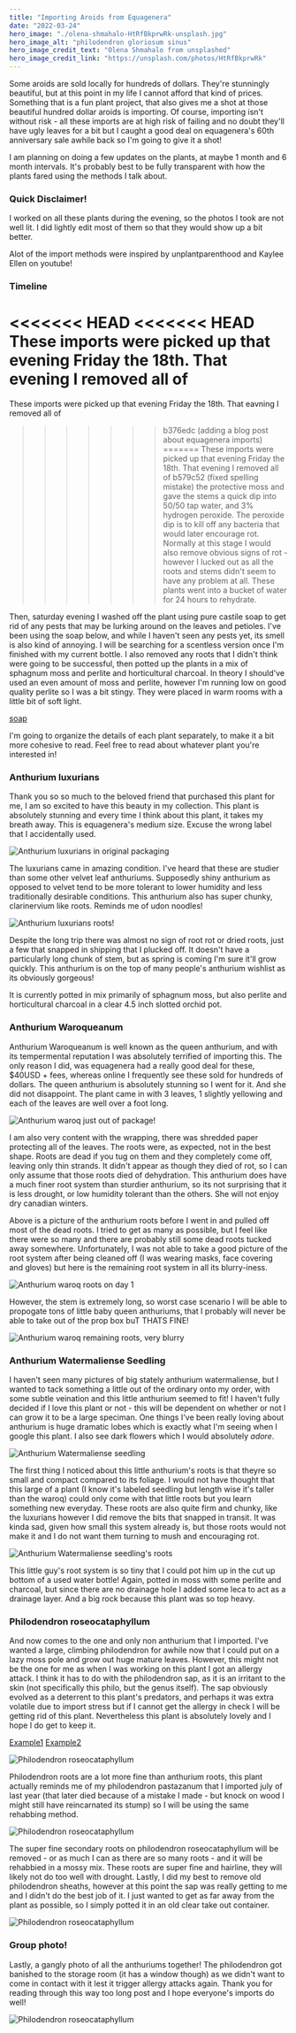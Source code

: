 ```yaml
---
title: "Importing Aroids from Equagenera"
date: "2022-03-24"
hero_image: "./olena-shmahalo-HtRfBkprwRk-unsplash.jpg"
hero_image_alt: "philodendron gloriosum sinus"
hero_image_credit_text: "Olena Shmahalo from unsplashed"
hero_image_credit_link: "https://unsplash.com/photos/HtRfBkprwRk"
---
```


Some aroids are sold locally for hundreds of dollars. They're stunningly beautiful, but at 
this point in my life I cannot afford that kind of prices. Something that is a fun plant
project, that also gives me a shot at those beautiful hundred dollar aroids is importing.
Of course, importing isn't without risk - all these imports are at high risk of failing
and no doubt they'll have ugly leaves for a bit but I caught a good deal on equagenera's 
60th anniversary sale awhile back so I'm going to give it a shot!

I am planning on doing a few updates on the plants, at maybe 1 month and 6 month intervals. 
It's probably best to be fully transparent with how the plants fared using the methods 
I talk about.

### Quick Disclaimer!
I worked on all these plants during the evening, so the photos I took are not well lit. I 
did lightly edit most of them so that they would show up a bit better.

Alot of the import methods were inspired by unplantparenthood and Kaylee Ellen on youtube!

### Timeline
<<<<<<< HEAD
<<<<<<< HEAD
These imports were picked up that evening Friday the 18th. That evening I removed all of 
=======
These imports were picked up that evening Friday the 18th. That eavning I removed all of 
>>>>>>> b376edc (adding a blog post about equagenera imports)
=======
These imports were picked up that evening Friday the 18th. That evening I removed all of 
>>>>>>> b579c52 (fixed spelling mistake)
the protective moss and gave the stems a quick dip into 50/50 tap water, and 3% 
hydrogen peroxide. The peroxide dip is to kill off any bacteria that would later encourage
rot. Normally at this stage I would also remove obvious signs of rot - however I lucked out
as all the roots and stems didn't seem to have any problem at all. These plants went into
a bucket of water for 24 hours to rehydrate.

Then, saturday evening I washed off the plant using pure castile soap to get rid of 
any pests that may be lurking around on the leaves and petioles. I've been using the soap below, and 
while I haven't seen any pests yet, its smell is also kind of annoying. I will be searching 
for a scentless version once I'm finished with my current bottle. I also removed any roots 
that I didn't think were going to be successful, then potted up the plants in a mix of 
sphagnum moss and perlite and horticultural charcoal. In theory I should've used an even 
amount of moss and perlite, however I'm running low on good quality perlite so I was a bit 
stingy. They were placed in warm rooms with a little bit of soft light. 

[soap](https://ravenvision-orchid-supplies.myshopify.com/collections/supplements-and-additives/products/pure-castile-soap?variant=31885094617190 "soap from ravenvision")

I'm going to organize the details of each plant separately, to make it a bit more cohesive 
to read. Feel free to read about whatever plant you're interested in!

### Anthurium luxurians

Thank you so so much to the beloved friend that purchased this plant for me, I am so excited 
to have this beauty in my collection. This plant is absolutely stunning and every time I think 
about this plant, it takes my breath away. This is equagenera's medium size. Excuse the 
wrong label that I accidentally used.

![Anthurium luxurians in original packaging](./lux1.jpg)

The luxurians came in amazing condition. I've heard that these are studier than some other 
velvet leaf anthuriums. Supposedly shiny anthurium as opposed to velvet tend to be more 
tolerant to lower humidity and less traditionally desirable conditions. This anthurium 
also has super chunky, clarinervium like roots. Reminds me of udon noodles! 

![Anthurium luxurians roots!](./lux2.jpg)

Despite the long trip there was almost no sign of root rot or dried roots, just a few that 
snapped in shipping that I plucked off. It doesn't have a particularly long chunk of stem, 
but as spring is coming I'm sure it'll grow quickly. This anthurium is on the top of many 
people's anthurium wishlist as its obviously gorgeous! 

It is currently potted in mix primarily of sphagnum moss, but also perlite and horticultural
charcoal in a clear 4.5 inch slotted orchid pot.


### Anthurium Waroqueanum

Anthurium Waroqueanum is well known as the queen anthurium, and with its tempermental 
reputation I was absolutely terrified of importing this. The only reason I did, was 
equagenera had a really good deal for these, $40USD + fees, whereas online I frequently see 
these sold for hundreds of dollars. The queen anthurium is absolutely stunning so I went
for it. And she did not disappoint. The plant came in with 3 leaves, 1 slightly yellowing 
and each of the leaves are well over a foot long. 

![Anthurium waroq just out of package!](./waroq1.jpg)

I am also very content with the wrapping, there was shredded paper protecting all of 
the leaves. The roots were, as expected, not in the best shape. Roots are dead if you tug 
on them and they completely come off, leaving only thin strands. It didn't appear as 
though they died of rot, so I can only assume that those roots died of dehydration. This 
anthurium does have a much finer root system than sturdier anthurium, so its not surprising 
that it is less drought, or low humidity tolerant than the others. She will not enjoy 
dry canadian winters. 

Above is a picture of the anthurium roots before I went in and pulled off most of the 
dead roots. I tried to get as many as possible, but I feel like there were so many and 
there are probably still some dead roots tucked away somewhere. Unfortunately, I was not 
able to take a good picture of the root system after being cleaned off (I was wearing 
masks, face covering and gloves) but here is the remaining root system in all its 
blurry-iness. 

![Anthurium waroq roots on day 1](./waroq2.jpg)

However, the stem is extremely long, so worst case scenario I will be able 
to propogate tons of little baby queen anthuriums, that I probably will never be able 
to take out of the prop box buT THATS FINE! 

![Anthurium waroq remaining roots, very blurry](./waroq3.jpg)


### Anthurium Watermaliense Seedling
I haven't seen many pictures of big stately anthurium watermaliense, but I wanted 
to tack something a little out of the ordinary onto my order, with some subtle 
veination and this little anthurium seemed to fit! I haven't fully decided if I love 
this plant or not - this will be dependent on whether or not I can grow it to be a large 
speciman. One things I've been really loving about anthurium is huge dramatic lobes 
which is exactly what I'm seeing when I google this plant. I also see dark flowers which 
I would absolutely _adore_. 

![Anthurium Watermaliense seedling](./water1.jpg)

The first thing I noticed about this little anthurium's roots is that theyre so small 
and compact compared to its foliage. I would not have thought that this large of a plant
(I know it's labeled seedling but length wise it's taller than the waroq) could only 
come with that little roots but you learn something new everyday. These roots are also 
quite firm and chunky, like the luxurians however I did remove the bits that snapped in
transit. It was kinda sad, given how small this system already is, but those roots 
would not make it and I do not want them turning to mush and encouraging rot.

![Anthurium Watermaliense seedling's roots](./water2.jpg)

This little guy's root system is so tiny that I could pot him up in the cut up bottom 
of a used water bottle! Again, potted in moss with some perlite and charcoal, but since 
there are no drainage hole I added some leca to act as a drainage layer. And a big 
rock because this plant was so top heavy. 

### Philodendron roseocataphyllum

And now comes to the one and only non anthurium that I imported. I've wanted a large, 
climbing philodendron for awhile now that I could put on a lazy moss pole and grow 
out huge mature leaves. However, this might not be the one for me as when I was working 
on this plant I got an allergy attack. I think it has to do with the philodendron sap, 
as it is an irritant to the skin (not specifically this philo, but the genus itself). 
The sap obviously evolved as a deterrent to this plant's predators, and perhaps it was 
extra volatile due to import stress but if I cannot get the allergy in check I will be 
getting rid of this plant. Nevertheless this plant is absolutely lovely and I hope I 
do get to keep it.

[Example1](https://www.poison.org/articles/dieffenbachia-and-philodendron-202 "Article by Poison Control")
[Example2](https://www.gardenersworld.com/how-to/grow-plants/plants-with-irritant-sap/ "Article by gardenersworld")

![Philodendron roseocataphyllum](./roseo1.jpg)

Philodendron roots are a lot more fine than anthurium roots, this plant actually reminds 
me of my philodendron pastazanum that I imported july of last year (that later died 
because of a mistake I made - but knock on wood I might still have reincarnated its stump)
so I will be using the same rehabbing method.

![Philodendron roseocataphyllum](./roseo2.jpg)

The super fine secondary roots on philodendron roseocataphyllum will be removed - or 
as much I can as there are so many roots - and it will be rehabbied in a mossy mix. These 
roots are super fine and hairline, they will likely not do too well with drought. Lastly,
I did my best to remove old philodendron sheaths, however at this point the sap was really 
getting to me and I didn't do the best job of it. I just wanted to get as far away from 
the plant as possible, so I simply potted it in an old clear take out container.

![Philodendron roseocataphyllum](./roseo3.jpg)

### Group photo! 

Lastly, a gangly photo of all the anthuriums together! The philodendron got banished to 
the storage room (it has a window though) as we didn't want to come in contact with it
lest it trigger allergy attacks again. Thank you for reading through this way too long 
post and I hope everyone's imports do well!

![Philodendron roseocataphyllum](./all.jpg)
